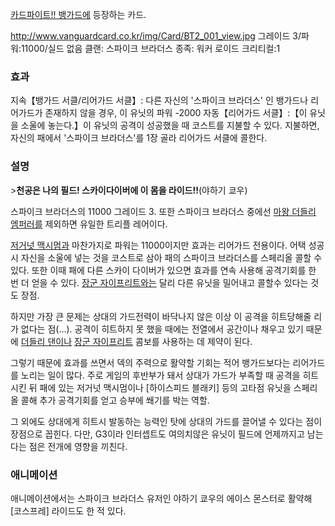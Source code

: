 [[카드파이트!! 뱅가드]]에 등장하는 카드.

http://www.vanguardcard.co.kr/img/Card/BT2_001_view.jpg
그레이드 3/파워:11000/실드 없음
클랜: 스파이크 브라더스
종족: 워커 로이드
크리티컬:1

=== 효과 ===
지속【뱅가드 서클/리어가드 서클】: 다른 자신의 '스파이크 브라더스' 인 뱅가드나 리어가드가 존재하지 않을 경우, 이 유닛의 파워 -2000
자동【리어가드 서클】:【이 유닛을 소울에 놓는다.】이 유닛의 공격이 성공했을 때 코스트를 지불할 수 있다. 지불하면, 자신의 패에서 '스파이크 브라더스'를 1장 골라 리어가드 서클에 콜한다.

=== 설명 ===
>'''천공은 나의 필드! 스카이다이버에 이 몸을 라이드!!'''(야하기 쿄우)

스파이크 브라더스의 11000 그레이드 3. 또한 스파이크 브라더스 중에선 [[마왕 더들리 엠퍼러]]를 제외하면 유일한 트리플 레어이다.

[[저거넛 맥시멈]]과 마찬가지로 파워는 11000이지만 효과는 리어가드 전용이다. 어택 성공시 자신을 소울에 넣는 것을 코스트로 삼아 패의 스파이크 브라더스를 스페리올 콜할 수 있다. 또한 이때 패에 다른 스카이 다이버가 있으면 효과를 연속 사용해 공격기회를 한 번 더 얻을 수 있다. [[장군 자이프리트]]와는 달리 다른 유닛을 밀어내고 콜할수 있다는 것도 장점.

하지만 가장 큰 문제는 상대의 가드전력이 바닥나지 않은 이상 이 공격을 히트당해줄 리가 없다는 점(…). 공격이 히트하지 못 했을 때에는 전열에서 공간이나 채우고 있기 때문에 [[더들리 댄]]이나 [[장군 자이프리트]] 콤보를 사용하는 데 제약이 된다.

그렇기 때문에 효과를 쓰면서 덱의 주력으로 활약할 기회는 적어 뱅가드보다는 리어가드를 노리는 일이 많다. 주로 게임의 후반부가 돼서 상대가 가드가 부족할 때 공격을 히트시킨 뒤 패에 있는 저거넛 맥시멈이나 [하이스피드 블래키] 등의 고타점 유닛을 스페리올 콜해 추가 공격기회를 얻고 승부에 쐐기를 박는 역할.

그 외에도 상대에게 히트시 발동하는 능력인 탓에 상대의 가드를 끌어낼 수 있다는 점이 장점으로 꼽힌다. 다만, G3이라 인터셉트도 여의치않은 유닛이 필드에 언제까지고 남는다는 점은 전개에 영향을 끼친다.

=== 애니메이션 ===
애니메이션에서는 스파이크 브라더스 유저인 야하기 쿄우의 에이스 몬스터로 활약해 [코스프레] 라이드도 한 적 있다.

